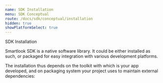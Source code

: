 ```yaml
---
name: SDK Installation
menu: SDK Conceptual
route: /docs/sdk/conceptual/installation
hidden: true
showPlatformSelect: true
---
```



<TextBlock kind='title'>SDK Installation</TextBlock>

Smartlook SDK is a native software library. It could be either installed as such, or packaged for easy integration with various development platforms.

The installation thus depends on the toolkit with which is your app developed, and on packaging system your project uses to maintain external dependencies:

<PlatformsGrid />
